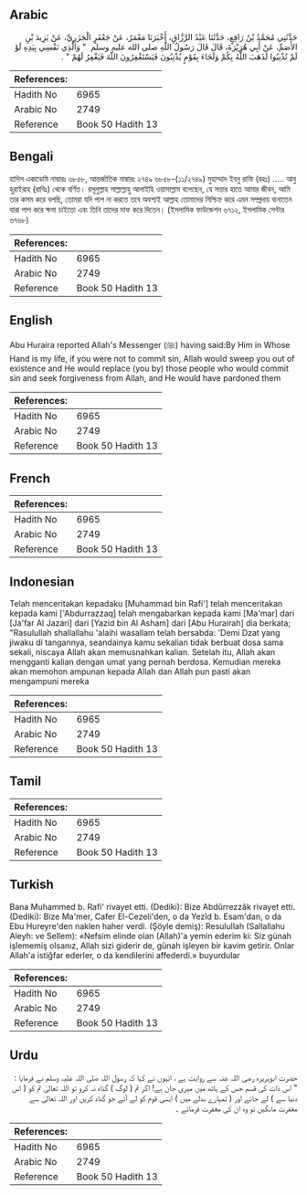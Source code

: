 ## Arabic


<div dir="rtl" lang="ar" style={{fontSize:'larger',backgroundColor:'#f8f9fa',padding:20}}>
حَدَّثَنِي مُحَمَّدُ بْنُ رَافِعٍ، حَدَّثَنَا عَبْدُ الرَّزَّاقِ، أَخْبَرَنَا مَعْمَرٌ، عَنْ جَعْفَرٍ الْجَزَرِيِّ، عَنْ يَزِيدَ بْنِ الأَصَمِّ، عَنْ أَبِي هُرَيْرَةَ، قَالَ قَالَ رَسُولُ اللَّهِ صلى الله عليه وسلم ‏ "‏ وَالَّذِي نَفْسِي بِيَدِهِ لَوْ لَمْ تُذْنِبُوا لَذَهَبَ اللَّهُ بِكُمْ وَلَجَاءَ بِقَوْمٍ يُذْنِبُونَ فَيَسْتَغْفِرُونَ اللَّهَ فَيَغْفِرُ لَهُمْ ‏"‏ ‏.‏
</div>
<div style={{backgroundColor:'#f8f9fa',padding:20, marginBottom: 10}}><table> <thead> <tr> <th>References:</th> <th></th> </tr> </thead> <tbody><tr><td>Hadith No</td><td>6965</td></tr><tr><td>Arabic No</td><td>2749</td></tr><tr><td>Reference</td><td>Book 50 Hadith 13</td></tr></tbody></table></div>

## Bengali


<div dir="ltr" lang="bn" style={{fontSize:'larger',backgroundColor:'#f8f9fa',padding:20}}>
হাদিস একাডেমি নাম্বারঃ ৬৮৫৮, আন্তর্জাতিক নাম্বারঃ ২৭৪৯ ৬৮৫৮-(১১/২৭৪৯) মুহাম্মাদ ইবনু রাফি (রহঃ) ..... আবু হুরাইরাহ (রাযিঃ) থেকে বর্ণিত। রসূলুল্লাহ সাল্লাল্লাহু আলাইহি ওয়াসাল্লাম বলেছেন, যে সত্তার হাতে আমার জীবন, আমি তার কসম করে বলছি, তোমরা যদি পাপ না করতে তবে অবশ্যই আল্লাহ তোমাদের নিশ্চিহ্ন করে এমন সম্প্রদায় বানাতেন যারা পাপ করে ক্ষমা চাইতো এবং তিনি তাদের মাফ করে দিতেন। (ইসলামিক ফাউন্ডেশন ৬৭১২, ইসলামিক সেন্টার ৬৭৬৮)
</div>
<div style={{backgroundColor:'#f8f9fa',padding:20, marginBottom: 10}}><table> <thead> <tr> <th>References:</th> <th></th> </tr> </thead> <tbody><tr><td>Hadith No</td><td>6965</td></tr><tr><td>Arabic No</td><td>2749</td></tr><tr><td>Reference</td><td>Book 50 Hadith 13</td></tr></tbody></table></div>

## English


<div dir="ltr" lang="en" style={{fontSize:'larger',backgroundColor:'#f8f9fa',padding:20}}>
Abu Huraira reported Allah's Messenger (ﷺ) having said:By Him in Whose Hand is my life, if you were not to commit sin, Allah would sweep you out of existence and He would replace (you by) those people who would commit sin and seek forgiveness from Allah, and He would have pardoned them
</div>
<div style={{backgroundColor:'#f8f9fa',padding:20, marginBottom: 10}}><table> <thead> <tr> <th>References:</th> <th></th> </tr> </thead> <tbody><tr><td>Hadith No</td><td>6965</td></tr><tr><td>Arabic No</td><td>2749</td></tr><tr><td>Reference</td><td>Book 50 Hadith 13</td></tr></tbody></table></div>

## French


<div dir="ltr" lang="fr" style={{fontSize:'larger',backgroundColor:'#f8f9fa',padding:20}}>

</div>
<div style={{backgroundColor:'#f8f9fa',padding:20, marginBottom: 10}}><table> <thead> <tr> <th>References:</th> <th></th> </tr> </thead> <tbody><tr><td>Hadith No</td><td>6965</td></tr><tr><td>Arabic No</td><td>2749</td></tr><tr><td>Reference</td><td>Book 50 Hadith 13</td></tr></tbody></table></div>

## Indonesian


<div dir="ltr" lang="id" style={{fontSize:'larger',backgroundColor:'#f8f9fa',padding:20}}>
Telah menceritakan kepadaku [Muhammad bin Rafi'] telah menceritakan kepada kami ['Abdurrazzaq] telah mengabarkan kepada kami [Ma'mar] dari [Ja'far Al Jazari] dari [Yazid bin Al Asham] dari [Abu Hurairah] dia berkata; "Rasulullah shallallahu 'alaihi wasallam telah bersabda: 'Demi Dzat yang jiwaku di tangannya, seandainya kamu sekalian tidak berbuat dosa sama sekali, niscaya Allah akan memusnahkan kalian. Setelah itu, Allah akan mengganti kalian dengan umat yang pernah berdosa. Kemudian mereka akan memohon ampunan kepada Allah dan Allah pun pasti akan mengampuni mereka
</div>
<div style={{backgroundColor:'#f8f9fa',padding:20, marginBottom: 10}}><table> <thead> <tr> <th>References:</th> <th></th> </tr> </thead> <tbody><tr><td>Hadith No</td><td>6965</td></tr><tr><td>Arabic No</td><td>2749</td></tr><tr><td>Reference</td><td>Book 50 Hadith 13</td></tr></tbody></table></div>

## Tamil


<div dir="ltr" lang="ta" style={{fontSize:'larger',backgroundColor:'#f8f9fa',padding:20}}>

</div>
<div style={{backgroundColor:'#f8f9fa',padding:20, marginBottom: 10}}><table> <thead> <tr> <th>References:</th> <th></th> </tr> </thead> <tbody><tr><td>Hadith No</td><td>6965</td></tr><tr><td>Arabic No</td><td>2749</td></tr><tr><td>Reference</td><td>Book 50 Hadith 13</td></tr></tbody></table></div>

## Turkish


<div dir="ltr" lang="tr" style={{fontSize:'larger',backgroundColor:'#f8f9fa',padding:20}}>
Bana Muhammed b. Rafi' rivayet etti. (Dediki): Bize Abdûrrezzâk rivayet etti. (Dediki): Bize Ma'mer, Cafer El-Cezeli'den, o da Yezîd b. Esam'dan, o da Ebu Hureyre'den naklen haher verdi. (Şöyle demiş): Resulullah (Sallallahu Aleyh: ve Sellem): «Nefsim elinde olan (Allah)'a yemin ederim ki: Siz günah işlememiş olsanız, Allah sizi giderir de, günah işleyen bir kavim getirir. Onlar Allah'a istiğfar ederler, o da kendilerini affederdi.» buyurdular
</div>
<div style={{backgroundColor:'#f8f9fa',padding:20, marginBottom: 10}}><table> <thead> <tr> <th>References:</th> <th></th> </tr> </thead> <tbody><tr><td>Hadith No</td><td>6965</td></tr><tr><td>Arabic No</td><td>2749</td></tr><tr><td>Reference</td><td>Book 50 Hadith 13</td></tr></tbody></table></div>

## Urdu


<div dir="rtl" lang="ur" style={{fontSize:'larger',backgroundColor:'#f8f9fa',padding:20}}>
حضرت ابوہریرہ رضی اللہ عنہ سے روایت ہے ، انہوں نے کہا کہ رسول اللہ صلی اللہ علیہ وسلم نے فرمایا : " اس ذات کی قسم جس کے ہاتھ میں میری جان ہے! اگر تم ( لوگ ) گناہ نہ کرو تو اللہ تعالیٰ تم کو ( اس دنیا سے ) لے جائے اور ( تمہارے بدلے میں ) ایسی قوم کو لے آئے جو گناہ کریں اور اللہ تعالیٰ سے مغفرت مانگیں تو وہ ان کی مغفرت فرمائے ۔
</div>
<div style={{backgroundColor:'#f8f9fa',padding:20, marginBottom: 10}}><table> <thead> <tr> <th>References:</th> <th></th> </tr> </thead> <tbody><tr><td>Hadith No</td><td>6965</td></tr><tr><td>Arabic No</td><td>2749</td></tr><tr><td>Reference</td><td>Book 50 Hadith 13</td></tr></tbody></table></div>
